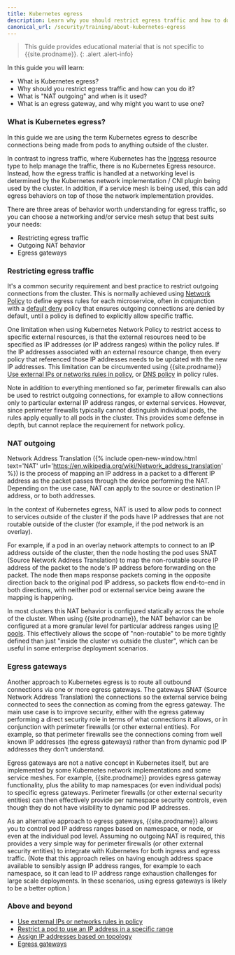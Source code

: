 ```yaml
---
title: Kubernetes egress
description: Learn why you should restrict egress traffic and how to do it.
canonical_url: /security/training/about-kubernetes-egress
---
```


> <span class="glyphicon glyphicon-info-sign"></span> This guide provides educational material that is not specific to {{site.prodname}}.
{: .alert .alert-info}

In this guide you will learn:
- What is Kubernetes egress?
- Why should you restrict egress traffic and how can you do it?
- What is "NAT outgoing" and when is it used?
- What is an egress gateway, and why might you want to use one?

### What is Kubernetes egress?

In this guide we are using the term Kubernetes egress to describe connections being made from pods to anything outside of the cluster.

In contrast to ingress traffic, where Kubernetes has the [Ingress]({{site.baseurl}}/security/training/about-kubernetes-ingress)
resource type to help manage the traffic, there is no Kubernetes Egress resource. Instead, how the egress traffic is
handled at a networking level is determined by the Kubernetes network implementation / CNI plugin being used by the
cluster. In addition, if a service mesh is being used, this can add egress behaviors on top of those the
network implementation provides.

There are three areas of behavior worth understanding for egress traffic, so you can choose a networking and/or service
mesh setup that best suits your needs:
- Restricting egress traffic
- Outgoing NAT behavior
- Egress gateways

### Restricting egress traffic

It's a common security requirement and best practice to restrict outgoing connections from the cluster. This is normally
achieved using [Network Policy]({{site.baseurl}}/security/training/about-network-policy) to define egress rules for each
microservice, often in conjunction with a [default deny]({{site.baseurl}}/security/training/about-network-policy#default-deny)
policy that ensures outgoing connections are denied by default, until a policy is defined to explicitly allow specific
traffic.

One limitation when using Kubernetes Network Policy to restrict access to specific external resources, is that the external
resources need to be specified as IP addresses (or IP address ranges) within the policy rules. If the IP addresses
associated with an external resource change, then every policy that referenced those IP addresses needs to be updated with
the new IP addresses. This limitation can be circumvented using {{site.prodname}} [Use external IPs or networks rules in policy]({{site.baseurl}}/security/external-ips-policy), or [DNS policy]({{site.baseurl}}/security/domain-based-policy) in policy rules.

Note in addition to everything mentioned so far, perimeter firewalls can also be used to restrict outgoing connections,
for example to allow connections only to particular external IP address ranges, or external services. However, since
perimeter firewalls typically cannot distinguish individual pods, the rules apply equally to all pods in the cluster.
This provides some defense in depth, but cannot replace the requirement for network policy.

### NAT outgoing

Network Address Translation ({% include open-new-window.html text='NAT'
url='https://en.wikipedia.org/wiki/Network_address_translation' %}) is the process of mapping an IP address in a packet
to a different IP address as the packet passes through the device performing the NAT. Depending on the use case, NAT can
apply to the source or destination IP address, or to both addresses.

In the context of Kubernetes egress, NAT is used to allow pods to connect to services outside of the cluster if the pods
have IP addresses that are not routable outside of the cluster (for example, if the pod network is an overlay).

For example, if a pod in an overlay network attempts to connect to an IP address outside of the cluster, then the
node hosting the pod uses SNAT (Source Network Address Translation) to map the non-routable source IP address of the
packet to the node's IP address before forwarding on the packet.  The node then maps response packets coming in the
opposite direction back to the original pod IP address, so packets flow end-to-end in both directions, with neither
pod or external service being aware the mapping is happening.

In most clusters this NAT behavior is configured statically across the whole of the cluster. When using
{{site.prodname}}, the NAT behavior can be configured at a more granular level for particular address ranges using [IP
pools]({{site.baseurl}}/reference/resources/ippool). This effectively allows the scope of "non-routable" to be more
tightly defined than just "inside the cluster vs outside the cluster", which can be useful in some enterprise deployment
scenarios.

### Egress gateways

Another approach to Kubernetes egress is to route all outbound connections via one or more egress gateways. The gateways
SNAT (Source Network Address Translation) the connections so the external service being connected to sees the connection
as coming from the egress gateway. The main use case is to improve security, either with the egress gateway performing a
direct security role in terms of what connections it allows, or in conjunction with perimeter firewalls (or other
external entities). For example, so that perimeter firewalls see the connections coming from well known IP
addresses (the egress gateways) rather than from dynamic pod IP addresses they don't understand.

Egress gateways are not a native concept in Kubernetes itself, but are implemented by some Kubernetes network
implementations and some service meshes. For example, {{site.prodname}} provides egress gateway functionality, plus the
ability to map namespaces (or even individual pods) to specific egress gateways. Perimeter firewalls (or other external
security entities) can then effectively provide per namespace security controls, even though they do not have visibility
to dynamic pod IP addresses.

As an alternative approach to egress gateways, {{site.prodname}} allows you to control pod IP address ranges based on
namespace, or node, or even at the individual pod level. Assuming no outgoing NAT is required, this provides a very
simple way for perimeter firewalls (or other external security entities) to integrate with Kubernetes for both ingress
and egress traffic. (Note that this approach relies on having enough address space available to sensibly assign IP
address ranges, for example to each namespace, so it can lead to IP address range exhaustion challenges for large scale
deployments. In these scenarios, using egress gateways is likely to be a better option.)

### Above and beyond

- [Use external IPs or networks rules in policy]({{site.baseurl}}/security/external-ips-policy)
- [Restrict a pod to use an IP address in a specific range]({{site.baseurl}}/networking/legacy-firewalls)
- [Assign IP addresses based on topology]({{site.baseurl}}/networking/assign-ip-addresses-topology)
- [Egress gateways]({{site.baseurl}}/networking/egress/)
